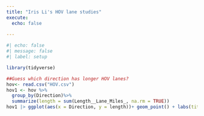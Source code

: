 ```yaml
---
title: "Iris Li's HOV lane studies"
execute:
  echo: false
  
---
```


```r
#| echo: false
#| message: false
#| label: setup

library(tidyverse)
```

```r
##Guess which direction has longer HOV lanes?
hov<- read.csv("HOV.csv")
hov1 <- hov %>%
  group_by(Direction)%>%
  summarize(length = sum(Length__Lane_Miles_, na.rm = TRUE))
hov1 |> ggplot(aes(x = Direction, y = length))+ geom_point() + labs(title = "HOV Lane Length by Direction", subtitle = "South and North bound has longer HOV lanes", y = "Length", caption ="Data Source: https://gis.data.ca.gov/datasets/") + theme_minimal()
```

